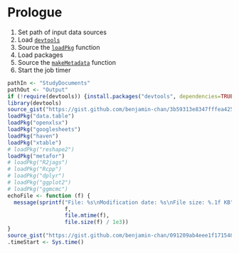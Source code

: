 # Prologue

1. Set path of input data sources
1. Load [`devtools`](https://github.com/hadley/devtools)
1. Source the [`loadPkg`](https://gist.github.com/benjamin-chan/3b59313e8347fffea425) function
1. Load packages
1. Source the [`makeMetadata`](https://gist.github.com/benjamin-chan/091209ab4eee1f171540) function
1. Start the job timer

```r
pathIn <- "StudyDocuments"
pathOut <- "Output"
if (!require(devtools)) {install.packages("devtools", dependencies=TRUE)}
library(devtools)
source_gist("https://gist.github.com/benjamin-chan/3b59313e8347fffea425")
loadPkg("data.table")
loadPkg("openxlsx")
loadPkg("googlesheets")
loadPkg("haven")
loadPkg("xtable")
# loadPkg("reshape2")
loadPkg("metafor")
# loadPkg("R2jags")
# loadPkg("Rcpp")
# loadPkg("dplyr")
# loadPkg("ggplot2")
# loadPkg("ggmcmc")
echoFile <- function (f) {
  message(sprintf("File: %s\nModification date: %s\nFile size: %.1f KB",
                  f,
                  file.mtime(f),
                  file.size(f) / 1e3))
}
source_gist("https://gist.github.com/benjamin-chan/091209ab4eee1f171540")
.timeStart <- Sys.time()
```
